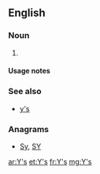 {{also|ys|Ys|y's}}
==English==

===Noun===
{{head|en|noun plural form}}

# {{plural of|Y|lang=en}}

====Usage notes====
{{U:en:plurals of letters}}

===See also===
* [[y's]]

===Anagrams===
* [[Sy#English|Sy]], [[SY#English|SY]]

[[ar:Y's]]
[[et:Y's]]
[[fr:Y's]]
[[mg:Y's]]